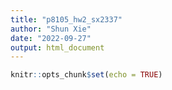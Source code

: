 ```yaml
---
title: "p8105_hw2_sx2337"
author: "Shun Xie"
date: "2022-09-27"
output: html_document
---
```


```r
knitr::opts_chunk$set(echo = TRUE)
```

